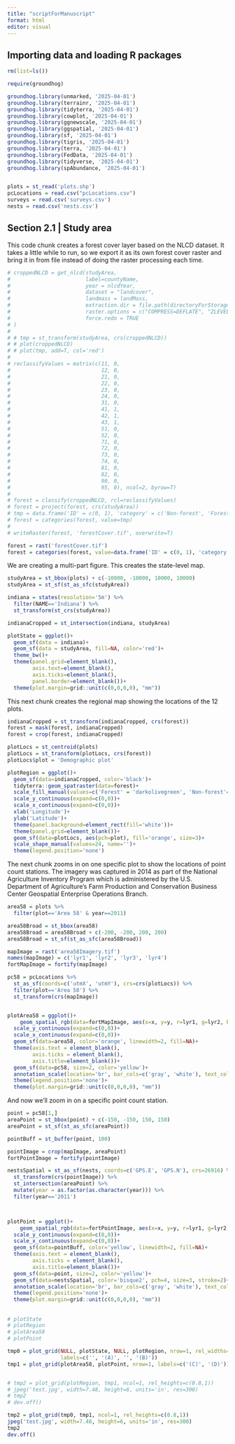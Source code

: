 ```yaml
---
title: "scriptForManuscript"
format: html
editor: visual
---
```


## Importing data and loading R packages

```r


rm(list=ls())

require(groundhog)

groundhog.library(unmarked, '2025-04-01')
groundhog.library(terrainr, '2025-04-01')
groundhog.library(tidyterra, '2025-04-01')
groundhog.library(cowplot, '2025-04-01')
groundhog.library(ggnewscale, '2025-04-01')
groundhog.library(ggspatial, '2025-04-01')
groundhog.library(sf, '2025-04-01')
groundhog.library(tigris, '2025-04-01')
groundhog.library(terra, '2025-04-01')
groundhog.library(FedData, '2025-04-01')
groundhog.library(tidyverse, '2025-04-01')
groundhog.library(spAbundance, '2025-04-01')


plots = st_read('plots.shp')
pcLocations = read.csv("pcLocations.csv")
surveys = read.csv('surveys.csv')
nests = read.csv('nests.csv')


```

## Section 2.1 \| Study area

This code chunk creates a forest cover layer based on the NLCD dataset. It takes a little while to run, so we export it as its own forest cover raster and bring it in from file instead of doing the raster processing each time.

```r
# croppedNLCD = get_nlcd(studyArea,
#                        label=countyName,
#                        year = nlcdYear,
#                        dataset = "landcover",
#                        landmass = landMass,
#                        extraction.dir = file.path(directoryForStorage, "FedData", "extractions", "nlcd"),
#                        raster.options = c("COMPRESS=DEFLATE", "ZLEVEL=9"),
#                        force.redo = TRUE
# )
# 
# # tmp = st_transform(studyArea, crs(croppedNLCD))
# # plot(croppedNLCD)
# # plot(tmp, add=T, col='red')
# 
# reclassifyValues = matrix(c(11, 0,
#                             12, 0,
#                             21, 0,
#                             22, 0,
#                             23, 0,
#                             24, 0,
#                             31, 0,
#                             41, 1,
#                             42, 1,
#                             43, 1,
#                             51, 0,
#                             52, 0,
#                             71, 0,
#                             72, 0,
#                             73, 0,
#                             74, 0,
#                             81, 0,
#                             82, 0,
#                             90, 0,
#                             95, 0), ncol=2, byrow=T)
# 
# forest = classify(croppedNLCD, rcl=reclassifyValues)
# forest = project(forest, crs(studyArea))
# tmp = data.frame('ID' = c(0, 1), 'category' = c('Non-forest', 'Forest'))
# forest = categories(forest, value=tmp)
# 
# writeRaster(forest, 'forestCover.tif', overwrite=T)

forest = rast('forestCover.tif')
forest = categories(forest, value=data.frame('ID' = c(0, 1), 'category' = c('Non-forest', 'Forest')))
```

We are creating a multi-part figure. This creates the state-level map.

```r

studyArea = st_bbox(plots) + c(-10000, -10000, 10000, 10000)
studyArea = st_sf(st_as_sfc(studyArea))

indiana = states(resolution='5m') %>% 
  filter(NAME=='Indiana') %>% 
  st_transform(st_crs(studyArea))

indianaCropped = st_intersection(indiana, studyArea)

plotState = ggplot()+
  geom_sf(data = indiana)+
  geom_sf(data = studyArea, fill=NA, color='red')+
  theme_bw()+
  theme(panel.grid=element_blank(),
        axis.text=element_blank(),
        axis.ticks=element_blank(),
        panel.border=element_blank())+
  theme(plot.margin=grid::unit(c(0,0,0,0), "mm"))


```

This next chunk creates the regional map showing the locations of the 12 plots.

```r
indianaCropped = st_transform(indianaCropped, crs(forest))
forest = mask(forest, indianaCropped)
forest = crop(forest, indianaCropped)

plotLocs = st_centroid(plots)
plotLocs = st_transform(plotLocs, crs(forest))
plotLocs$plot = 'Demographic plot'

plotRegion = ggplot()+
  geom_sf(data=indianaCropped, color='black')+
  tidyterra::geom_spatraster(data=forest)+
  scale_fill_manual(values=c('Forest' = 'darkolivegreen', 'Non-forest'='lightgray'), na.value='white', name='', na.translate=F)+
  scale_y_continuous(expand=c(0,0))+
  scale_x_continuous(expand=c(0,0))+
  xlab('Longitude')+
  ylab('Latitude')+
  theme(panel.background=element_rect(fill='white'))+
  theme(panel.grid=element_blank())+
  geom_sf(data=plotLocs, aes(pch=plot), fill='orange', size=3)+
  scale_shape_manual(values=24, name='')+
  theme(legend.position='none')


```

The next chunk zooms in on one specific plot to show the locations of point count stations. The imagery was captured in 2014 as part of the National Agriculture Inventory Program which is administered by the U.S. Department of Agriculture's Farm Production and Conservation Business Center Geospatial Enterprise Operations Branch.

```r
area58 = plots %>% 
  filter(plot=='Area 58' & year==2011)

area58Broad = st_bbox(area58)
area58Broad = area58Broad + c(-200, -200, 200, 200)
area58Broad = st_sf(st_as_sfc(area58Broad))

mapImage = rast('area58Imagery.tif')
names(mapImage) = c('lyr1', 'lyr2', 'lyr3', 'lyr4')
fortMapImage = fortify(mapImage)

pc58 = pcLocations %>% 
  st_as_sf(coords=c('utmX', 'utmY'), crs=crs(plotLocs)) %>% 
  filter(plot=='Area 58') %>% 
  st_transform(crs(mapImage))


plotArea58 = ggplot()+
    geom_spatial_rgb(data=fortMapImage, aes(x=x, y=y, r=lyr1, g=lyr2, b=lyr3))+
  scale_y_continuous(expand=c(0,0))+
  scale_x_continuous(expand=c(0,0))+
  geom_sf(data=area58, color='orange', linewidth=2, fill=NA)+
  theme(axis.text = element_blank(),
        axis.ticks = element_blank(),
        axis.title=element_blank())+
  geom_sf(data=pc58, size=2, color='yellow')+
  annotation_scale(location='br', bar_cols=c('gray', 'white'), text_col='white', width_hint=0.5)+
  theme(legend.position='none')+
  theme(plot.margin=grid::unit(c(0,0,0,0), "mm"))

```

And now we'll zoom in on a specific point count station.

```r


point = pc58[1,]
areaPoint = st_bbox(point) + c(-150, -150, 150, 150)
areaPoint = st_sf(st_as_sfc(areaPoint))

pointBuff = st_buffer(point, 100)

pointImage = crop(mapImage, areaPoint)
fortPointImage = fortify(pointImage)

nestsSpatial = st_as_sf(nests, coords=c('GPS.E', 'GPS.N'), crs=26916) %>% 
  st_transform(crs(pointImage)) %>% 
  st_intersection(areaPoint) %>% 
  mutate(year = as.factor(as.character(year))) %>% 
  filter(year=='2011')



plotPoint = ggplot()+
    geom_spatial_rgb(data=fortPointImage, aes(x=x, y=y, r=lyr1, g=lyr2, b=lyr3))+
  scale_y_continuous(expand=c(0,0))+
  scale_x_continuous(expand=c(0,0))+
  geom_sf(data=pointBuff, color='yellow', linewidth=2, fill=NA)+
  theme(axis.text = element_blank(),
        axis.ticks = element_blank(),
        axis.title=element_blank())+
  geom_sf(data=point, size=2, color='yellow')+
  geom_sf(data=nestsSpatial, color='bisque2', pch=4, size=3, stroke=2)+
  annotation_scale(location='br', bar_cols=c('gray', 'white'), text_col='white', width_hint=0.5)+
  theme(legend.position='none')+
  theme(plot.margin=grid::unit(c(0,0,0,0), "mm"))


```

## 

```r
# plotState
# plotRegion
# plotArea58
# plotPoint

tmp0 = plot_grid(NULL, plotState, NULL, plotRegion, nrow=1, rel_widths=c(0.2, 0.3, 0.2, 1),
                 labels=c('', '(A)', '', '(B)'))
tmp1 = plot_grid(plotArea58, plotPoint, nrow=1, labels=c('(C)', '(D)'))


# tmp2 = plot_grid(plotRegion, tmp1, ncol=1, rel_heights=c(0.8,1))
# jpeg('test.jpg', width=7.48, height=6, units='in', res=300)
# tmp2
# dev.off()

tmp2 = plot_grid(tmp0, tmp1, ncol=1, rel_heights=c(0.8,1))
jpeg('test.jpg', width=7.48, height=6, units='in', res=300)
tmp2
dev.off()


```
